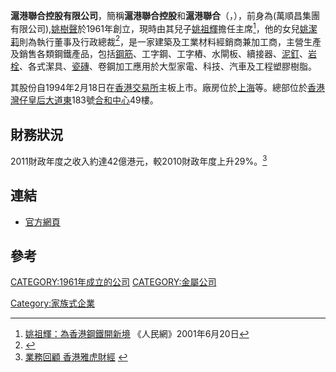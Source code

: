 '''滬港聯合控股有限公司'''，簡稱'''滬港聯合控股'''和'''滬港聯合'''（'''{{lang-en|Hong Kong Shanghai Alliance Holdings Limited}}'''，{{hkex|1001}}），前身為(萬順昌集團有限公司),[[姚樹聲|姚樹聲]]於1961年創立，現時由其兒子[[姚祖輝|姚祖輝]]擔任主席<ref>[http://www.people.com.cn/BIG5/paper39/3604/447864.html 姚祖輝：為香港鋼鐵開新境] {{Wayback|url=http://www.people.com.cn/BIG5/paper39/3604/447864.html |date=20160304084028 }}《人民網》2001年6月20日</ref>，他的女兒[[姚潔莉|姚潔莉]]則為執行董事及行政總裁<ref>{{Cite web |url=http://www.hkexnews.hk/listedco/listconews/sehk/2001/0813/1001/F109_c.pdf |title=董事履歷 |access-date=2012-04-22 |archive-date=2015-12-08 |archive-url=https://web.archive.org/web/20151208124004/http://www.hkexnews.hk/listedco/listconews/sehk/2001/0813/1001/F109_c.pdf |dead-url=no }}</ref>，是一家建築及工業材料經銷商兼加工商，主營生產及銷售各類鋼鐵產品，包括[[鋼筋|鋼筋]]、工字鋼、工字樁、水閘板、續接器、[[泥釘|泥釘]]、[[岩栓|岩栓]]、各式潔具、[[瓷磚|瓷磚]]、卷鋼加工應用於大型家電、科技、汽車及工程塑膠樹脂。

其股份自1994年2月18日在[[香港交易所|香港交易所]]主板上市。廠房位於[[上海|上海]]等。總部位於[[香港|香港]][[灣仔|灣仔]][[皇后大道東_(街道)|皇后大道東]]183號[[合和中心|合和中心]]49樓。

==財務狀況==
2011財政年度之收入約達42億港元，較2010財政年度上升29%。<ref>[http://hk.biz.yahoo.com/p/hk/review/index.html?s=1001 業務回顧 香港雅虎財經] {{webarchive|url=https://web.archive.org/web/20070504092803/http://hk.biz.yahoo.com/p/hk/review/index.html?s=1001 |date=2007-05-04 }}</ref>

==連結==
* [http://www.hkshalliance.com/tc 官方網頁] {{Wayback|url=http://www.hkshalliance.com/tc |date=20210128041457 }}

==參考==
{{reflist}}

[[CATEGORY:1961年成立的公司|CATEGORY:1961年成立的公司]]
[[CATEGORY:金屬公司|CATEGORY:金屬公司]]
[[Category:家族式企業|Category:家族式企業]]